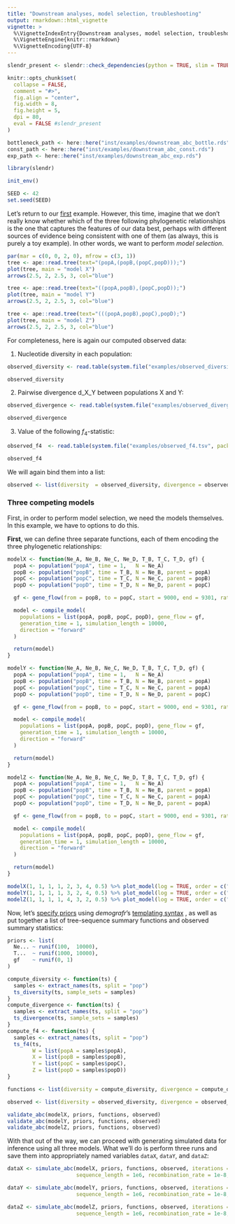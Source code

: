 ```yaml
---
title: "Downstream analyses, model selection, troubleshooting"
output: rmarkdown::html_vignette
vignette: >
  %\VignetteIndexEntry{Downstream analyses, model selection, troubleshooting"}
  %\VignetteEngine{knitr::rmarkdown}
  %\VignetteEncoding{UTF-8}
---
```


```r
slendr_present <- slendr::check_dependencies(python = TRUE, slim = TRUE, quit = FALSE)

knitr::opts_chunk$set(
  collapse = FALSE,
  comment = "#>",
  fig.align = "center",
  fig.width = 8,
  fig.height = 5,
  dpi = 80,
  eval = FALSE #slendr_present
)

bottleneck_path <- here::here("inst/examples/downstream_abc_bottle.rds")
const_path <- here::here("inst/examples/downstream_abc_const.rds")
exp_path <- here::here("inst/examples/downstream_abc_exp.rds")
```

```r
library(slendr)

init_env()

SEED <- 42
set.seed(SEED)
```

Let's return to our [first](vignette-01-basics.html) example. However, this time, imagine that we don't really know whether which of the three following phylogenetic relationships is the one that captures the features of our data best, perhaps with different sources of evidence being consistent with one of them (as always, this is purely a toy example). In other words, we want to perform *model selection*.

```r
par(mar = c(0, 0, 2, 0), mfrow = c(3, 1))
tree <- ape::read.tree(text="(popA,(popB,(popC,popD)));")
plot(tree, main = "model X")
arrows(2.5, 2, 2.5, 3, col="blue")

tree <- ape::read.tree(text="((popA,popB),(popC,popD));")
plot(tree, main = "model Y")
arrows(2.5, 2, 2.5, 3, col="blue")

tree <- ape::read.tree(text="(((popA,popB),popC),popD);")
plot(tree, main = "model Z")
arrows(2.5, 2, 2.5, 3, col="blue")
```

For completeness, here is again our computed observed data:

1. Nucleotide diversity in each population:

```r
observed_diversity <- read.table(system.file("examples/observed_diversity.tsv", package = "demografr"), header = TRUE)

observed_diversity
```

2. Pairwise divergence d_X_Y between populations X and Y:

```r
observed_divergence <- read.table(system.file("examples/observed_divergence.tsv", package = "demografr"), header = TRUE)

observed_divergence
```

3. Value of the following $f_4$-statistic:

```r
observed_f4  <- read.table(system.file("examples/observed_f4.tsv", package = "demografr"), header = TRUE)

observed_f4
```

We will again bind them into a list:

```r
observed <- list(diversity  = observed_diversity, divergence = observed_divergence, f4 = observed_f4)
```


### Three competing models

First, in order to perform model selection, we need the models themselves. In this example, we have to options to do this.

**First**, we can define three separate functions, each of them encoding the three phylogenetic relationships:

```r
modelX <- function(Ne_A, Ne_B, Ne_C, Ne_D, T_B, T_C, T_D, gf) {
  popA <- population("popA", time = 1,   N = Ne_A)
  popB <- population("popB", time = T_B, N = Ne_B, parent = popA)
  popC <- population("popC", time = T_C, N = Ne_C, parent = popB)
  popD <- population("popD", time = T_D, N = Ne_D, parent = popC)

  gf <- gene_flow(from = popB, to = popC, start = 9000, end = 9301, rate = gf)

  model <- compile_model(
    populations = list(popA, popB, popC, popD), gene_flow = gf,
    generation_time = 1, simulation_length = 10000,
    direction = "forward"
  )

  return(model)
}

modelY <- function(Ne_A, Ne_B, Ne_C, Ne_D, T_B, T_C, T_D, gf) {
  popA <- population("popA", time = 1,   N = Ne_A)
  popB <- population("popB", time = T_B, N = Ne_B, parent = popA)
  popC <- population("popC", time = T_C, N = Ne_C, parent = popA)
  popD <- population("popD", time = T_D, N = Ne_D, parent = popC)

  gf <- gene_flow(from = popB, to = popC, start = 9000, end = 9301, rate = gf)

  model <- compile_model(
    populations = list(popA, popB, popC, popD), gene_flow = gf,
    generation_time = 1, simulation_length = 10000,
    direction = "forward"
  )

  return(model)
}

modelZ <- function(Ne_A, Ne_B, Ne_C, Ne_D, T_B, T_C, T_D, gf) {
  popA <- population("popA", time = 1,   N = Ne_A)
  popB <- population("popB", time = T_B, N = Ne_B, parent = popA)
  popC <- population("popC", time = T_C, N = Ne_C, parent = popA)
  popD <- population("popD", time = T_D, N = Ne_D, parent = popA)

  gf <- gene_flow(from = popB, to = popC, start = 9000, end = 9301, rate = gf)

  model <- compile_model(
    populations = list(popA, popB, popC, popD), gene_flow = gf,
    generation_time = 1, simulation_length = 10000,
    direction = "forward"
  )

  return(model)
}
```


```r
modelX(1, 1, 1, 1, 2, 3, 4, 0.5) %>% plot_model(log = TRUE, order = c("popA", "popB", "popC", "popD"))
modelY(1, 1, 1, 1, 3, 2, 4, 0.5) %>% plot_model(log = TRUE, order = c("popA", "popB", "popC", "popD"))
modelZ(1, 1, 1, 1, 4, 3, 2, 0.5) %>% plot_model(log = TRUE, order = c("popA", "popB", "popC", "popD"))
```

Now, let's [specify priors](vignette-02-priors.html) using _demografr_'s [templating syntax](vignette-02-priors.html#prior-parameter-templates) , as well as put together a list of tree-sequence summary functions and observed summary statistics:

```r
priors <- list(
  Ne... ~ runif(100,  10000),
  T...  ~ runif(1000, 10000),
  gf    ~ runif(0, 1)
)

compute_diversity <- function(ts) {
  samples <- extract_names(ts, split = "pop")
  ts_diversity(ts, sample_sets = samples)
}
compute_divergence <- function(ts) {
  samples <- extract_names(ts, split = "pop")
  ts_divergence(ts, sample_sets = samples)
}
compute_f4 <- function(ts) {
  samples <- extract_names(ts, split = "pop")
  ts_f4(ts,
        W = list(popA = samples$popA),
        X = list(popB = samples$popB),
        Y = list(popC = samples$popC),
        Z = list(popD = samples$popD))
}

functions <- list(diversity = compute_diversity, divergence = compute_divergence, f4 = compute_f4)

observed <- list(diversity = observed_diversity, divergence = observed_divergence, f4 = observed_f4)
```

```r
validate_abc(modelX, priors, functions, observed)
validate_abc(modelY, priors, functions, observed)
validate_abc(modelZ, priors, functions, observed)
```

With that out of the way, we can proceed with generating simulated data for inference using all three models. What we'll do is perform three runs and save them into appropriately named variables `dataX`, `dataY`, and `dataZ`:

```r
dataX <- simulate_abc(modelX, priors, functions, observed, iterations = 1000,
                      sequence_length = 1e6, recombination_rate = 1e-8, mutation_rate = 1e-8)
```

```r
dataY <- simulate_abc(modelY, priors, functions, observed, iterations = 1000,
                      sequence_length = 1e6, recombination_rate = 1e-8, mutation_rate = 1e-8)
```

```r
dataZ <- simulate_abc(modelZ, priors, functions, observed, iterations = 1000,
                      sequence_length = 1e6, recombination_rate = 1e-8, mutation_rate = 1e-8)
```

